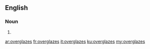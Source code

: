 ==English==

===Noun===
{{head|en|plural}}

# {{plural of|overglaze|lang=en|nocat=1}}

[[ar:overglazes]]
[[fr:overglazes]]
[[it:overglazes]]
[[ku:overglazes]]
[[my:overglazes]]